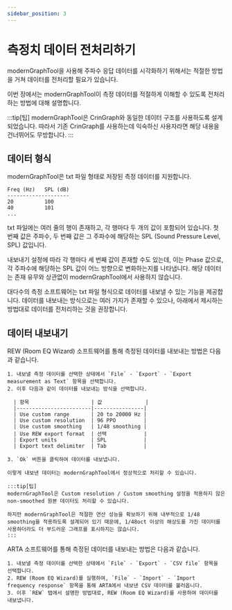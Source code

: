 ```yaml
---
sidebar_position: 3
---
```



# 측정치 데이터 전처리하기

modernGraphTool을 사용해 주파수 응답 데이터를 시각화하기 위해서는 적절한 방법을 거쳐 데이터를 전처리할 필요가 있습니다. 

이번 장에서는 modernGraphTool이 측정 데이터를 적절하게 이해할 수 있도록 전처리하는 방법에 대해 설명합니다.

:::tip[팁]
modernGraphTool은 CrinGraph와 동일한 데이터 구조를 사용하도록 설계되었습니다. 따라서 기존 CrinGraph를 사용하는데 익숙하신 사용자라면 해당 내용을 건너뛰어도 무방합니다.
:::

## 데이터 형식

modernGraphTool은 txt 파일 형태로 저장된 측정 데이터를 지원합니다. 

```
Freq (Hz)   SPL (dB)
--------------------
20          100
40          101
...
```

txt 파일에는 여러 줄의 행이 존재하고, 각 행마다 두 개의 값이 포함되어 있습니다. 첫 번째 값은 주파수, 두 번째 값은 그 주파수에 해당하는 SPL (Sound Pressure Level, SPL) 값입니다.

내보내기 설정에 따라 각 행마다 세 번째 값이 존재할 수도 있는데, 이는 Phase 값으로, 각 주파수에 해당하는 SPL 값이 어느 방향으로 변화하는지를 나타냅니다. 해당 데이터는 존재 유무와 상관없이 modernGraphTool에서 사용하지 않습니다.

대다수의 측정 소프트웨어는 txt 파일 형식으로 데이터를 내보낼 수 있는 기능을 제공합니다. 데이터를 내보내는 방식으로는 여러 가지가 존재할 수 있으나, 아래에서 제시하는 방법대로 데이터를 전처리하는 것을 권장합니다.

## 데이터 내보내기

<Tabs>
  <TabItem value="REW" label="REW" default>
    REW (Room EQ Wizard) 소프트웨어를 통해 측정된 데이터를 내보내는 방법은 다음과 같습니다.

    1. 내보낼 측정 데이터를 선택한 상태에서 `File` - `Export` - `Export measurement as Text` 항목을 선택합니다.
    2. 이후 다음과 같이 데이터를 내보내는 방식을 선택합니다.

      | 항목                    | 값              |
      |------------------------|----------------|
      | Use custom range       | 20 to 20000 Hz |
      | Use custom resolution  | 96 PPO         |
      | Use custom smoothing   | 1/48 smoothing |
      | Use REW export format  | 선택            |
      | Export units           | SPL            |
      | Export text delimiter  | Tab            |

    3. `Ok` 버튼을 클릭하여 데이터를 내보냅니다.

    이렇게 내보낸 데이터는 modernGraphTool에서 정상적으로 처리할 수 있습니다.

    :::tip[팁]
    modernGraphTool은 Custom resolution / Custom smoothing 설정을 적용하지 않은 non-smoothed 원본 데이터도 처리할 수 있습니다.

    하지만 modernGraphTool은 적절한 연산 성능을 확보하기 위해 내부적으로 1/48 smoothing을 적용하도록 설계되어 있기 때문에, 1/48oct 이상의 해상도를 가진 데이터를 사용하더라도 더 부드러운 그래프를 표시하지는 않습니다.
    :::
  </TabItem>
  <TabItem value="ARTA" label="ARTA">
    ARTA 소프트웨어를 통해 측정된 데이터를 내보내는 방법은 다음과 같습니다.

    1. 내보낼 측정 데이터를 선택한 상태에서 `File` - `Export` - `CSV file` 항목을 선택합니다.
    2. REW (Room EQ Wizard)를 실행하여, `File` - `Import` - `Import frequency response` 항목을 통해 ARTA에서 내보낸 CSV 데이터를 불러옵니다.
    3. 이후 `REW` 탭에서 설명한 방법대로, REW (Room EQ Wizard)를 사용하여 데이터를 내보냅니다.
  </TabItem>
</Tabs>